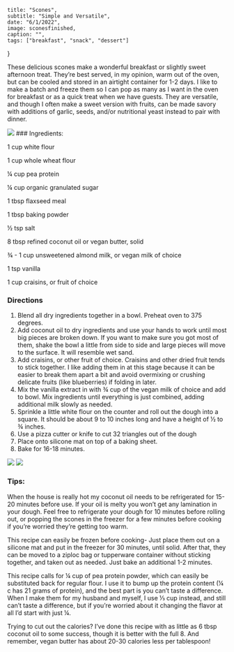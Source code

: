 
    title: "Scones",
    subtitle: "Simple and Versatile",
    date: "6/1/2022",
    image: sconesfinished,
    caption: "",
    tags: ["breakfast", "snack", "dessert"]
}

These delicious scones make a wonderful breakfast or slightly sweet afternoon treat. They’re best served, in my opinion, warm out of the oven, but can be cooled and stored in an airtight container for 1-2 days. I like to make a batch and freeze them so I can pop as many as I want in the oven for breakfast or as a quick treat when we have guests. They are versatile, and though I often make a sweet version with fruits, can be made savory with additions of garlic, seeds, and/or nutritional yeast instead to pair with dinner.

<img src={ingredients} />
### Ingredients:

1 cup white flour

1 cup whole wheat flour

¼ cup pea protein

¼ cup organic granulated sugar

1 tbsp flaxseed meal

1 tbsp baking powder

½ tsp salt

8 tbsp refined coconut oil or vegan butter, solid

¾ - 1 cup unsweetened almond milk, or vegan milk of choice

1 tsp vanilla

1 cup craisins, or fruit of choice

### Directions

1. Blend all dry ingredients together in a bowl. Preheat oven to 375 degrees.
2. Add coconut oil to dry ingredients and use your hands to work until most big pieces are broken down. If you want to make sure you got most of them, shake the bowl a little from side to side and large pieces will move to the surface. It will resemble wet sand.
3. Add craisins, or other fruit of choice. Craisins and other dried fruit tends to stick together. I like adding them in at this stage because it can be easier to break them apart a bit and avoid overmixing or crushing delicate fruits (like blueberries) if folding in later.
4. Mix the vanilla extract in with ¾ cup of the vegan milk of choice and add to bowl. Mix ingredients until everything is just combined, adding additional milk slowly as needed.
5. Sprinkle a little white flour on the counter and roll out the dough into a square. It should be about 9 to 10 inches long and have a height of ½ to ¾ inches.
6. Use a pizza cutter or knife to cut 32 triangles out of the dough
7. Place onto silicone mat on top of a baking sheet.
8. Bake for 16-18 minutes.

<img src={cutdough} />

<img src={ontray} />

### Tips:

When the house is really hot my coconut oil needs to be refrigerated for 15-20 minutes before use. If your oil is melty you won’t get any lamination in your dough. Feel free to refrigerate your dough for 10 minutes before rolling out, or popping the scones in the freezer for a few minutes before cooking if you’re worried they’re getting too warm.

This recipe can easily be frozen before cooking- Just place them out on a silicone mat and put in the freezer for 30 minutes, until solid. After that, they can be moved to a ziploc bag or tupperware container without sticking together, and taken out as needed. Just bake an additional 1-2 minutes.

This recipe calls for ¼ cup of pea protein powder, which can easily be substituted back for regular flour. I use it to bump up the protein content (¼ c has 21 grams of protein), and the best part is you can’t taste a difference. When I make them for my husband and myself, I use ⅓ cup instead, and still can’t taste a difference, but if you’re worried about it changing the flavor at all I’d start with just ¼.

Trying to cut out the calories? I’ve done this recipe with as little as 6 tbsp coconut oil to some success, though it is better with the full 8. And remember, vegan butter has about 20-30 calories less per tablespoon!
